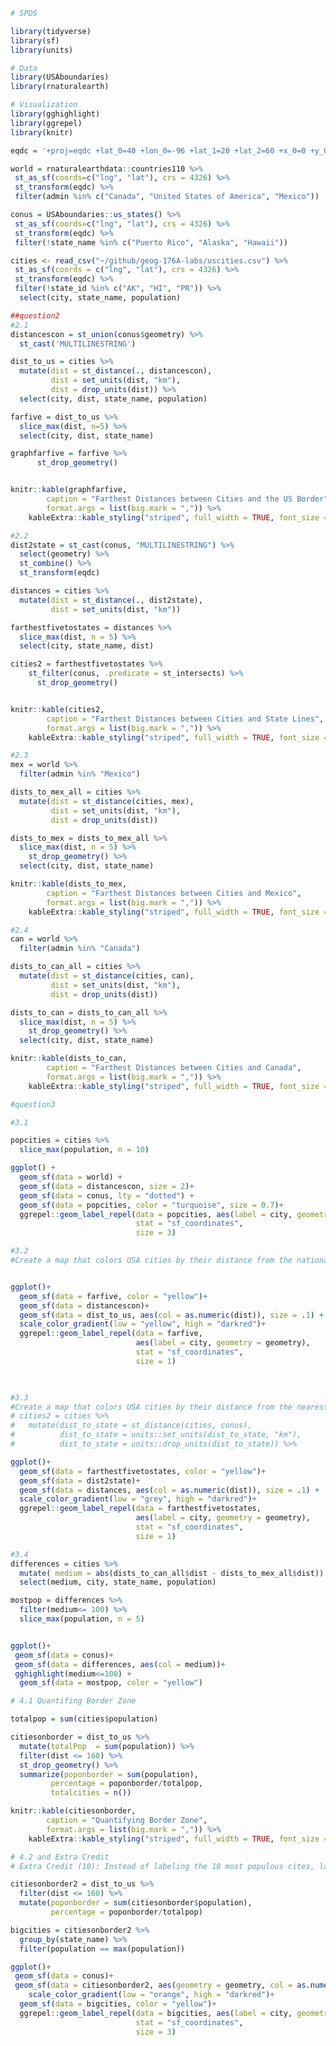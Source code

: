```r
# SPDS

library(tidyverse)
library(sf)
library(units)

# Data
library(USAboundaries)
library(rnaturalearth)

# Visualization
library(gghighlight)
library(ggrepel)
library(knitr)

eqdc = '+proj=eqdc +lat_0=40 +lon_0=-96 +lat_1=20 +lat_2=60 +x_0=0 +y_0=0 +datum=NAD83 +units=m +no_defs'

world = rnaturalearthdata::countries110 %>% 
 st_as_sf(coords=c("lng", "lat"), crs = 4326) %>% 
 st_transform(eqdc) %>% 
 filter(admin %in% c("Canada", "United States of America", "Mexico")) 

conus = USAboundaries::us_states() %>%
 st_as_sf(coords=c("lng", "lat"), crs = 4326) %>%
 st_transform(eqdc) %>% 
 filter(!state_name %in% c("Puerto Rico", "Alaska", "Hawaii"))

cities <- read_csv("~/github/geog-176A-labs/uscities.csv") %>% 
 st_as_sf(coords = c("lng", "lat"), crs = 4326) %>% 
 st_transform(eqdc) %>% 
 filter(!state_id %in% c("AK", "HI", "PR")) %>% 
  select(city, state_name, population)

##question2 
#2.1
distancescon = st_union(conus$geometry) %>%
  st_cast('MULTILINESTRING') 

dist_to_us = cities %>% 
  mutate(dist = st_distance(., distancescon), 
         dist = set_units(dist, "km"),
         dist = drop_units(dist)) %>% 
  select(city, dist, state_name, population) 

farfive = dist_to_us %>% 
  slice_max(dist, n=5) %>% 
  select(city, dist, state_name)

graphfarfive = farfive %>% 
      st_drop_geometry()


knitr::kable(graphfarfive,              
        caption = "Farthest Distances between Cities and the US Border",
        format.args = list(big.mark = ",")) %>% 
    kableExtra::kable_styling("striped", full_width = TRUE, font_size = 14)

#2.2 
dist2state = st_cast(conus, "MULTILINESTRING") %>% 
  select(geometry) %>% 
  st_combine() %>% 
  st_transform(eqdc)

distances = cities %>% 
  mutate(dist = st_distance(., dist2state), 
         dist = set_units(dist, "km")) 

farthestfivetostates = distances %>% 
  slice_max(dist, n = 5) %>% 
  select(city, state_name, dist) 

cities2 = farthestfivetostates %>% 
    st_filter(conus, .predicate = st_intersects) %>% 
      st_drop_geometry() 


knitr::kable(cities2,              
        caption = "Farthest Distances between Cities and State Lines",
        format.args = list(big.mark = ",")) %>% 
    kableExtra::kable_styling("striped", full_width = TRUE, font_size = 14)

#2.3 
mex = world %>% 
  filter(admin %in% "Mexico")

dists_to_mex_all = cities %>% 
  mutate(dist = st_distance(cities, mex), 
         dist = set_units(dist, "km"),
         dist = drop_units(dist)) 

dists_to_mex = dists_to_mex_all %>% 
  slice_max(dist, n = 5) %>% 
    st_drop_geometry() %>%
  select(city, dist, state_name)

knitr::kable(dists_to_mex,              
        caption = "Farthest Distances between Cities and Mexico",
        format.args = list(big.mark = ",")) %>% 
    kableExtra::kable_styling("striped", full_width = TRUE, font_size = 14)

#2.4
can = world %>% 
  filter(admin %in% "Canada")

dists_to_can_all = cities %>% 
  mutate(dist = st_distance(cities, can), 
         dist = set_units(dist, "km"),
         dist = drop_units(dist)) 

dists_to_can = dists_to_can_all %>% 
  slice_max(dist, n = 5) %>% 
    st_drop_geometry() %>%
  select(city, dist, state_name) 

knitr::kable(dists_to_can,              
        caption = "Farthest Distances between Cities and Canada",
        format.args = list(big.mark = ",")) %>% 
    kableExtra::kable_styling("striped", full_width = TRUE, font_size = 14)

#question3

#3.1 

popcities = cities %>% 
  slice_max(population, n = 10)

ggplot() +
  geom_sf(data = world) +
  geom_sf(data = distancescon, size = 2)+
  geom_sf(data = conus, lty = "dotted") +
  geom_sf(data = popcities, color = "turquoise", size = 0.7)+
  ggrepel::geom_label_repel(data = popcities, aes(label = city, geometry = geometry),
                            stat = "sf_coordinates",
                            size = 3)

```
```r
#3.2 
#Create a map that colors USA cities by their distance from the national border. In addition, re-draw and label the 5 cities that are farthest from the border.


ggplot()+
  geom_sf(data = farfive, color = "yellow")+
  geom_sf(data = distancescon)+
  geom_sf(data = dist_to_us, aes(col = as.numeric(dist)), size = .1) +
  scale_color_gradient(low = "yellow", high = "darkred")+
  ggrepel::geom_label_repel(data = farfive,
                            aes(label = city, geometry = geometry),
                            stat = "sf_coordinates",
                            size = 1)
  


#3.3 
#Create a map that colors USA cities by their distance from the nearest state border. In addition, re-draw and label the 5 cities that are farthest from any border.
# cities2 = cities %>%
#   mutate(dist_to_state = st_distance(cities, conus),
#          dist_to_state = units::set_units(dist_to_state, "km"),
#          dist_to_state = units::drop_units(dist_to_state)) %>% 

ggplot()+
  geom_sf(data = farthestfivetostates, color = "yellow")+
  geom_sf(data = dist2state)+
  geom_sf(data = distances, aes(col = as.numeric(dist)), size = .1) +
  scale_color_gradient(low = "grey", high = "darkred")+
  ggrepel::geom_label_repel(data = farthestfivetostates,
                            aes(label = city, geometry = geometry),
                            stat = "sf_coordinates",
                            size = 1)

```
```r
#3.4 
differences = cities %>%  
  mutate( medium = abs(dists_to_can_all$dist - dists_to_mex_all$dist)) %>% 
  select(medium, city, state_name, population)

mostpop = differences %>% 
  filter(medium<= 100) %>% 
  slice_max(population, n = 5)


ggplot()+
 geom_sf(data = conus)+
 geom_sf(data = differences, aes(col = medium))+
 gghighlight(medium<=100) + 
  geom_sf(data = mostpop, color = "yellow")

```
```r
# 4.1 Quantifing Border Zone

totalpop = sum(cities$population)

citiesonborder = dist_to_us %>%
  mutate(totalPop  = sum(population)) %>% 
  filter(dist <= 160) %>%
  st_drop_geometry() %>%
  summarize(poponborder = sum(population),
         percentage = poponborder/totalpop,
         totalcities = n())

knitr::kable(citiesonborder,              
        caption = "Quantifying Border Zone",
        format.args = list(big.mark = ",")) %>% 
    kableExtra::kable_styling("striped", full_width = TRUE, font_size = 14)
```

```r
# 4.2 and Extra Credit
# Extra Credit (10): Instead of labeling the 10 most populous cites, label the most populous city in each state within the Danger Zone.

citiesonborder2 = dist_to_us %>% 
  filter(dist <= 160) %>% 
  mutate(poponborder = sum(citiesonborder$population), 
         percentage = poponborder/totalpop) 

bigcities = citiesonborder2 %>% 
  group_by(state_name) %>% 
  filter(population == max(population))

ggplot()+
 geom_sf(data = conus)+
 geom_sf(data = citiesonborder2, aes(geometry = geometry, col = as.numeric(dist)))+
    scale_color_gradient(low = "orange", high = "darkred")+
  geom_sf(data = bigcities, color = "yellow")+
  ggrepel::geom_label_repel(data = bigcities, aes(label = city, geometry = geometry),
                            stat = "sf_coordinates",
                            size = 3)

```

